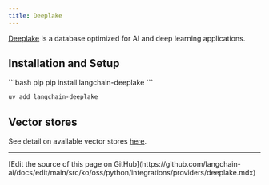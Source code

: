 ```yaml
---
title: Deeplake
---
```


[Deeplake](https://www.deeplake.ai/) is a database optimized for AI and deep learning
applications.


## Installation and Setup

<CodeGroup>
```bash pip
pip install langchain-deeplake
```

```bash uv
uv add langchain-deeplake
```
</CodeGroup>

## Vector stores

See detail on available vector stores
[here](/oss/python/integrations/vectorstores/activeloop_deeplake).

---

<Callout icon="pen-to-square" iconType="regular">
  [Edit the source of this page on GitHub](https://github.com/langchain-ai/docs/edit/main/src/ko/oss/python/integrations/providers/deeplake.mdx)
</Callout>
